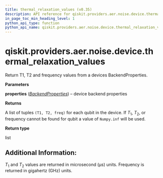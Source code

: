```yaml
---
title: thermal_relaxation_values (v0.35)
description: API reference for qiskit.providers.aer.noise.device.thermal_relaxation_values in qiskit v0.35
in_page_toc_min_heading_level: 1
python_api_type: function
python_api_name: qiskit.providers.aer.noise.device.thermal_relaxation_values
---
```


<span id="qiskit-providers-aer-noise-device-thermal-relaxation-values" />

# qiskit.providers.aer.noise.device.thermal\_relaxation\_values

<Function id="qiskit.providers.aer.noise.device.thermal_relaxation_values" isDedicatedPage={true} github="https://github.com/qiskit/qiskit-aer/tree/stable/0.10/qiskit/providers/aer/noise/device/parameters.py" signature="thermal_relaxation_values(properties)">
  Return T1, T2 and frequency values from a devices BackendProperties.

  **Parameters**

  **properties** ([*BackendProperties*](qiskit.providers.models.BackendProperties "qiskit.providers.models.BackendProperties")) – device backend properties

  **Returns**

  A list of tuples `(T1, T2, freq)` for each qubit in the device. If $T_1$, $T_2$, or frequency cannot be found for qubit a value of `Numpy.inf` will be used.

  **Return type**

  list

  ## Additional Information:

  $T_1$ and $T_2$ values are returned in microsecond (µs) units. Frequency is returned in gigahertz (GHz) units.
</Function>

